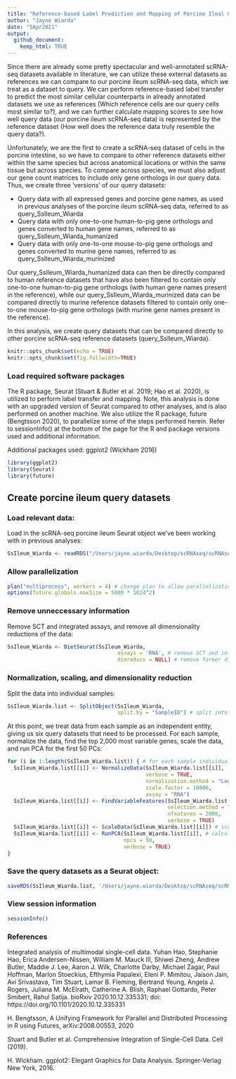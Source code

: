 ```yaml
---
title: "Reference-based Label Prediction and Mapping of Porcine Ileal Cells: Creation of Porcine Ileum Query Datasets"
author: "Jayne Wiarda"
date: "5Apr2021"
output: 
  github_document: 
    keep_html: TRUE
---
```


Since there are already some pretty spectacular and well-annotated scRNA-seq datasets available in literature, we can utilize these external datasets as references we can compare to our porcine ileum scRNA-seq data, which we treat as a dataset to query. We can perform reference-based label transfer to predict the most similar cellular counterparts in already annotated datasets we use as references (Which reference cells are our query cells most similar to?), and we can further calculate mapping scores to see how well query data (our porcine ileum scRNA-seq data) is represented by the reference dataset (How well does the reference data truly resemble the query data?).

Unfortunately, we are the first to create a scRNA-seq dataset of cells in the porcine intestine, so we have to compare to other reference datasets either within the same species but across anatomical locations or within the same tissue but across species. To compare across species, we must also adjust our gene count matrices to include only gene orthologs in our query data. Thus, we create three 'versions' of our query datasets:

* Query data with all expressed genes and porcine gene names, as used in previous analyses of the porcine ileum scRNA-seq data, referred to as query_SsIleum_Wiarda
* Query data with only one-to-one human-to-pig gene orthologs and genes converted to human gene names, referred to as query_SsIleum_Wiarda_humanized
* Query data with only one-to-one mouse-to-pig gene orthologs and genes converted to murine gene names, referred to as query_SsIleum_Wiarda_murinized

Our query_SsIleum_Wiarda_humanized data can then be directly compared to human reference datasets that have also been filtered to contain only one-to-one human-to-pig gene orthologs (with human gene names present in the reference), while our query_SsIleum_Wiarda_murinized data can be compared directly to murine reference datasets filtered to contain only one-to-one mouse-to-pig gene orthologs (with murine gene names present in the reference).

In this analysis, we create query datasets that can be compared directly to other porcine scRNA-seq reference datasets (query_SsIleum_Wiarda).

```r
knitr::opts_chunk$set(echo = TRUE)
knitr::opts_chunk$set(fig.fullwidth=TRUE)
```

### Load required software packages

The R package, Seurat (Stuart & Butler et al. 2019; Hao et al. 2020), is utilized to perform label transfer and mapping. Note, this analysis is done with an upgraded version of Seurat compared to other analyses, and is also performed on another machine. We also utilize the R package, future (Bengtsson 2020), to parallelize some of the steps performed herein. Refer to sessionInfo() at the bottom of the page for the R and package versions used and additional information.

Additional packages used: ggplot2 (Wickham 2016)

```r
library(ggplot2)
library(Seurat)
library(future)
```

## Create porcine ileum query datasets

### Load relevant data:

Load in the scRNA-seq porcine ileum Seurat object we've been working with in previous analyses:

```r
SsIleum_Wiarda <- readRDS("/Users/jayne.wiarda/Desktop/scRNAseq/scRNAseqIleumAtlas/Ileum/Seurat/IleumAtlasAll.rds") # read in our pig ileum atlas dataset
```

### Allow parallelization 

```r
plan("multiprocess", workers = 4) # change plan to allow parallelization with 4 workers
options(future.globals.maxSize = 5000 * 1024^2)
```

### Remove unneccessary information

Remove SCT and integrated assays, and remove all dimensionality reductions of the data:

```r
SsIleum_Wiarda <- DietSeurat(SsIleum_Wiarda, 
                                   assays = 'RNA', # remove SCT and integrated assays
                                   dimreducs = NULL) # remove former dimensionality reductions
```

### Normalization, scaling, and dimensionality reduction

Split the data into individual samples:

```r
SsIleum_Wiarda.list <- SplitObject(SsIleum_Wiarda, 
                                   split.by = "SampleID") # split into the original samples that were processed for scRNA-seq
```

At this point, we treat data from each sample as an independent entity, giving us six query datasets that need to be processed. For each sample, normalize the data, find the top 2,000 most variable genes, scale the data, and run PCA for the first 50 PCs:

```r
for (i in 1:length(SsIleum_Wiarda.list)) { # for each sample individually, let's normalize the data and find the 2000 most highly variable features, scale the data, and find top 50 PCs
  SsIleum_Wiarda.list[[i]] <- NormalizeData(SsIleum_Wiarda.list[[i]], 
                                            verbose = TRUE, 
                                            normalization.method = "LogNormalize", 
                                            scale.factor = 10000, 
                                            assay = "RNA")
  SsIleum_Wiarda.list[[i]] <- FindVariableFeatures(SsIleum_Wiarda.list[[i]], 
                                                   selection.method = "vst", 
                                                   nfeatures = 2000, 
                                                   verbose = TRUE)
  SsIleum_Wiarda.list[[i]] <- ScaleData(SsIleum_Wiarda.list[[i]]) # scale the data
  SsIleum_Wiarda.list[[i]] <- RunPCA(SsIleum_Wiarda.list[[i]], # calculate 100 PCs
                                     npcs = 50, 
                                     verbose = TRUE)
}
```

### Save the query datasets as a Seurat object:

```r
saveRDS(SsIleum_Wiarda.list, '/Users/jayne.wiarda/Desktop/scRNAseq/scRNAseqIleumAtlas/Ileum/QueryData/query_SsIleum_Wiarda.rds')
```

### View session information

```r
sessionInfo()
```

### References

Integrated analysis of multimodal single-cell data. Yuhan Hao, Stephanie Hao, Erica Andersen-Nissen, William M. Mauck III, Shiwei Zheng, Andrew Butler, Maddie J. Lee, Aaron J. Wilk, Charlotte Darby, Michael Zagar, Paul Hoffman, Marlon Stoeckius, Efthymia Papalexi, Eleni P. Mimitou, Jaison Jain, Avi Srivastava, Tim Stuart, Lamar B. Fleming, Bertrand Yeung, Angela J. Rogers, Juliana M. McElrath, Catherine A. Blish, Raphael Gottardo, Peter Smibert, Rahul Satija. bioRxiv 2020.10.12.335331; doi: https://doi.org/10.1101/2020.10.12.335331

H. Bengtsson, A Unifying Framework for Parallel and Distributed Processing in R using Futures, arXiv:2008.00553, 2020
 
Stuart and Butler et al. Comprehensive Integration of Single-Cell Data. Cell (2019).

H. Wickham. ggplot2: Elegant Graphics for Data Analysis. Springer-Verlag New York, 2016.
